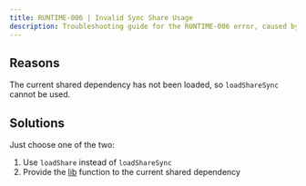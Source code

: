 ```yaml
---
title: RUNTIME-006 | Invalid Sync Share Usage
description: Troubleshooting guide for the RUNTIME-006 error, caused by using 'loadShareSync' for a shared dependency that has not yet been loaded.
---
```



<ErrorCodeTitle code='RUNTIME-006'/>

## Reasons

The current shared dependency has not been loaded, so `loadShareSync` cannot be used.

## Solutions

Just choose one of the two:

1. Use `loadShare` instead of `loadShareSync`
2. Provide the [lib](../../basic/runtime#loadshare) function to the current shared dependency
